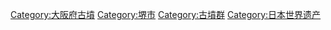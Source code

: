 [[Category:大阪府古墳|Category:大阪府古墳]]
[[Category:堺市|Category:堺市]]
[[Category:古墳群|Category:古墳群]]
[[Category:日本世界遗产|Category:日本世界遗产]]